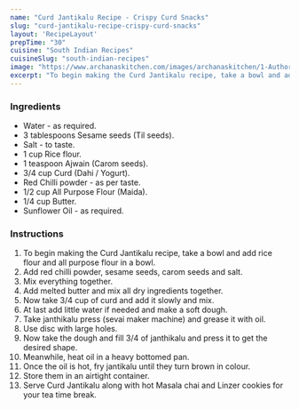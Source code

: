 ---
name: "Curd Jantikalu Recipe - Crispy Curd Snacks"
slug: "curd-jantikalu-recipe-crispy-curd-snacks"
layout: 'RecipeLayout'
prepTime: "30"
cuisine: "South Indian Recipes"
cuisineSlug: "south-indian-recipes"
image: "https://www.archanaskitchen.com/images/archanaskitchen/1-Author/neetha2687-gmail.com/curd_jantikalucrispy_curd_snacks.jpg"
excerpt: "To begin making the Curd Jantikalu recipe, take a bowl and add rice flour and all purpose flour in a bowl"
---

### Ingredients

- Water - as required.
- 3 tablespoons Sesame seeds (Til seeds).
- Salt - to taste.
- 1 cup Rice flour.
- 1 teaspoon Ajwain (Carom seeds).
- 3/4 cup Curd (Dahi / Yogurt).
- Red Chilli powder - as per taste.
- 1/2 cup All Purpose Flour (Maida).
- 1/4 cup Butter.
- Sunflower Oil - as required.

### Instructions

1. To begin making the Curd Jantikalu recipe, take a bowl and add rice flour and all purpose flour in a bowl.
1. Add red chilli powder, sesame seeds, carom seeds and salt.
1. Mix everything together.
1. Add melted butter and mix all dry ingredients together.
1. Now take 3/4 cup of curd and add it slowly and mix.
1. At last add little water if needed and make a soft dough.
1. Take janthikalu press (sevai maker machine) and grease it with oil.
1. Use disc with large holes.
1. Now take the dough and fill 3/4 of janthikalu and press it to get the desired shape.
1. Meanwhile, heat oil in a heavy bottomed pan.
1. Once the oil is hot, fry jantikalu until they turn brown in colour.
1. Store them in an airtight container.
1. Serve Curd Jantikalu along with hot Masala chai and Linzer cookies for your tea time break.
